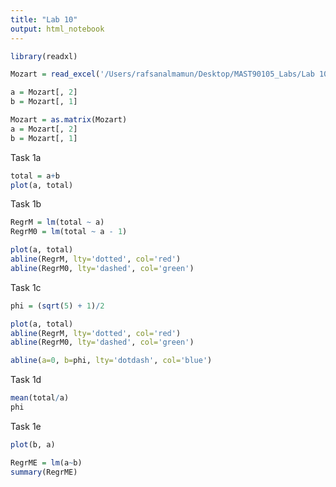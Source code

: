 ```yaml
---
title: "Lab 10"
output: html_notebook
---
```


```r

library(readxl)
```

```r

Mozart = read_excel('/Users/rafsanalmamun/Desktop/MAST90105_Labs/Lab 10/Mozart.xls')

a = Mozart[, 2]
b = Mozart[, 1]
```

```r
Mozart = as.matrix(Mozart)
a = Mozart[, 2]
b = Mozart[, 1]
```

Task 1a

```r
total = a+b
plot(a, total)
```

Task 1b

```r

RegrM = lm(total ~ a)
RegrM0 = lm(total ~ a - 1)

plot(a, total)
abline(RegrM, lty='dotted', col='red')
abline(RegrM0, lty='dashed', col='green')

```

Task 1c

```r
phi = (sqrt(5) + 1)/2

plot(a, total)
abline(RegrM, lty='dotted', col='red')
abline(RegrM0, lty='dashed', col='green')

abline(a=0, b=phi, lty='dotdash', col='blue')
```

Task 1d

```r
mean(total/a)
phi
```

Task 1e

```r
plot(b, a)
```

```r
RegrME = lm(a~b)
summary(RegrME)
```
